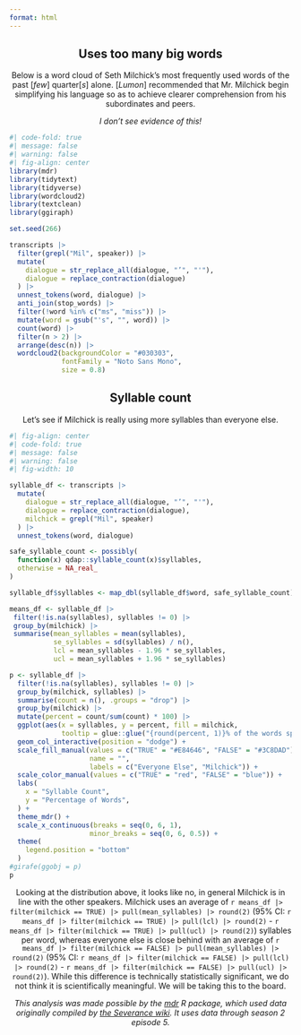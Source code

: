 ```yaml
---
format: html
---
```


<center>

::: text

## Uses too many big words

Below is a word cloud of Seth Milchick's most frequently used words of the past \[*few*\] quarter\[*s*\] alone. \[*Lumon*\] recommended that Mr. Milchick begin simplifying his language so as to achieve clearer comprehension from his subordinates and peers.

*I don't see evidence of this!*
:::

</center>


```r
#| code-fold: true
#| message: false
#| warning: false
#| fig-align: center
library(mdr)
library(tidytext)
library(tidyverse)
library(wordcloud2)
library(textclean)
library(ggiraph)

set.seed(266)

transcripts |> 
  filter(grepl("Mil", speaker)) |>
  mutate(
    dialogue = str_replace_all(dialogue, "’", "'"),
    dialogue = replace_contraction(dialogue)
  ) |>
  unnest_tokens(word, dialogue) |>
  anti_join(stop_words) |>
  filter(!word %in% c("ms", "miss")) |>
  mutate(word = gsub("'s", "", word)) |>
  count(word) |>
  filter(n > 2) |>
  arrange(desc(n)) |>
  wordcloud2(backgroundColor = "#030303",
             fontFamily = "Noto Sans Mono",
             size = 0.8)
```

<center>

::: text
## Syllable count

Let's see if Milchick is really using more syllables than everyone else.
:::

</center>

```r
#| fig-align: center
#| code-fold: true
#| message: false
#| warning: false
#| fig-width: 10

syllable_df <- transcripts |>
  mutate(
    dialogue = str_replace_all(dialogue, "’", "'"),
    dialogue = replace_contraction(dialogue),
    milchick = grepl("Mil", speaker)
  ) |>
  unnest_tokens(word, dialogue) 

safe_syllable_count <- possibly(
  function(x) qdap::syllable_count(x)$syllables, 
  otherwise = NA_real_
)

syllable_df$syllables <- map_dbl(syllable_df$word, safe_syllable_count)

means_df <- syllable_df |>
 filter(!is.na(syllables), syllables != 0) |>
 group_by(milchick) |>
 summarise(mean_syllables = mean(syllables),
           se_syllables = sd(syllables) / n(),
           lcl = mean_syllables - 1.96 * se_syllables,
           ucl = mean_syllables + 1.96 * se_syllables)

p <- syllable_df |>
  filter(!is.na(syllables), syllables != 0) |>
  group_by(milchick, syllables) |>
  summarise(count = n(), .groups = "drop") |>
  group_by(milchick) |>
  mutate(percent = count/sum(count) * 100) |> 
  ggplot(aes(x = syllables, y = percent, fill = milchick,
             tooltip = glue::glue("{round(percent, 1)}% of the words spoken by {ifelse(milchick, 'Milchick','everyone else')} had {syllables} {ifelse(syllables !=1, 'syllables', 'syllable')}")))+
  geom_col_interactive(position = "dodge") +
  scale_fill_manual(values = c("TRUE" = "#E84646", "FALSE" = "#3C8DAD"),
                    name = "",
                    labels = c("Everyone Else", "Milchick")) +
  scale_color_manual(values = c("TRUE" = "red", "FALSE" = "blue")) +
  labs(
    x = "Syllable Count",
    y = "Percentage of Words",
  ) +
  theme_mdr() +
  scale_x_continuous(breaks = seq(0, 6, 1),
                    minor_breaks = seq(0, 6, 0.5)) +
  theme(
    legend.position = "bottom"
  )
#girafe(ggobj = p)
p
```


<center>

::: text
Looking at the distribution above, it looks like no, in general Milchick is in line with the other speakers. Milchick uses an average of `r means_df |> filter(milchick == TRUE) |> pull(mean_syllables) |> round(2)` (95% CI: `r means_df |> filter(milchick == TRUE) |> pull(lcl) |> round(2)` - `r means_df |> filter(milchick == TRUE) |> pull(ucl) |> round(2)`) syllables per word, whereas everyone else is close behind with an average of `r means_df |> filter(milchick == FALSE) |> pull(mean_syllables) |> round(2)` (95% CI: `r means_df |> filter(milchick == FALSE) |> pull(lcl) |> round(2)` - `r means_df |> filter(milchick == FALSE) |> pull(ucl) |> round(2)`). While this difference is technically statistically significant, we do not think it is scientifically meaningful. We will be taking this to the board.

*This analysis was made possible by the [mdr](https://lucymcgowan.github.io/mdr) R package, which used data originally compiled by [the Severance wiki](https://severance.wiki/). It uses data through season 2 episode 5.*
:::

</center>
